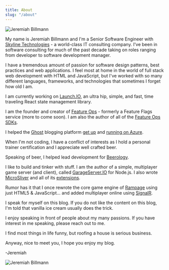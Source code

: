 ---
title: About
slug: "/about"
---

![Jeremiah Billmann](./about.jpg)

My name is Jeremiah Billmann and I'm a Senior Software Engineer with [Skyline Technologies](http://www.skylinetechnologies.com/) - a world-class IT consulting company. I've been in software consulting for much of the past decade taking on roles ranging from developer to software development manager.

I have a tremendous amount of passion for software design patterns, best practices and web applications. I feel most at home in the world of full stack web development with HTML and JavaScript, but I've worked with so many different languages, frameworks, and technologies that sometimes I forget how old I am.

I am currently working on [Launch.IO](https://github.com/launch-io/launch.io), an ultra hip, simple, and fast, time traveling React state management library.

I am the founder and creator of [Feature Ops](https://www.featureops.com) - formerly a Feature Flags service (more to come soon). I am also the author of all of the [Feature Ops SDKs](https://github.com/featureops).

I helped the [Ghost](https://ghost.org/) blogging platform [get up](https://www.jbillmann.com/installing-ghost-on-azure-web-sites/) and [running on Azure](https://www.jbillmann.com/installing-ghost-from-the-azure-web-site-gallery/).

When I'm not coding, I have a conflict of interests as I hold a personal trainer certification and I appreciate well crafted beer.

Speaking of beer, I helped lead development for [Beerology](http://www.bestwindows8apps.net/app/beerology/).

I like to build and tinker with stuff. I am the author of a simple, multiplayer game server (and client), called [GarageServer.IO](https://github.com/jbillmann/GarageServer.IO) for Node.js. I also wrote [MicroSliver](https://github.com/jbillmann/microsliver) and all of its [extensions](https://github.com/jbillmann/SignalR.MicroSliver).

Rumor has it that I once rewrote the core game engine of [Rampage](<https://en.wikipedia.org/wiki/Rampage_(arcade_game)>) using just HTML5 & JavaScript... and added multiplayer online using [SignalR](https://github.com/SignalR/SignalR).

I speak for myself on this blog. If you do not like the content on this blog, I'm told that vanilla ice cream usually does the trick.

I enjoy speaking in front of people about my many passions. If you have interest in me speaking, please reach out to me.

I find most things in life funny, but roofing a house is serious business.

Anyway, nice to meet you, I hope you enjoy my blog.

-Jeremiah

![Jeremiah Billmann](./landing-image.jpg)
